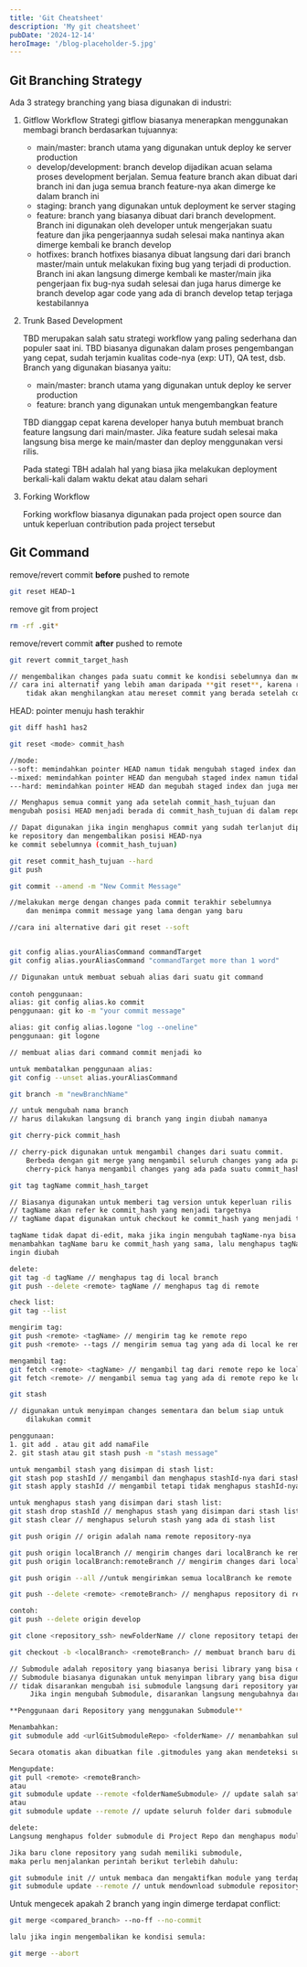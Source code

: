 ```yaml
---
title: 'Git Cheatsheet'
description: 'My git cheatsheet'
pubDate: '2024-12-14'
heroImage: '/blog-placeholder-5.jpg'
---
```


## Git Branching Strategy

Ada 3 strategy branching yang biasa digunakan di industri:

1. Gitflow  Workflow
    Strategi gitflow biasanya menerapkan menggunakan membagi branch berdasarkan tujuannya:

    - main/master: branch utama yang digunakan untuk deploy ke server production
    - develop/development: branch develop dijadikan acuan selama proses development berjalan. Semua feature branch akan dibuat dari branch ini dan juga semua branch feature-nya akan dimerge ke dalam branch ini
    - staging: branch yang digunakan untuk deployment ke server staging
    - feature: branch yang biasanya dibuat dari branch development. Branch ini digunakan oleh developer untuk mengerjakan suatu feature dan jika pengerjaannya sudah selesai maka nantinya akan dimerge kembali ke branch develop
    - hotfixes: branch hotfixes biasanya dibuat langsung dari dari branch master/main untuk melakukan fixing bug yang terjadi di production. Branch ini akan langsung dimerge kembali ke master/main jika pengerjaan fix bug-nya sudah selesai dan juga harus dimerge ke branch develop agar code yang ada di branch develop tetap terjaga kestabilannya
2. Trunk Based Development

    TBD merupakan salah satu strategi workflow yang paling sederhana dan populer saat ini. TBD biasanya digunakan dalam proses pengembangan yang cepat, sudah terjamin kualitas code-nya (exp: UT), QA test, dsb. Branch yang digunakan biasanya yaitu:
    
    - main/master: branch utama yang digunakan untuk deploy ke server production
    - feature: branch yang digunakan untuk mengembangkan feature
    
    TBD dianggap cepat karena developer hanya butuh membuat branch feature langsung dari main/master. Jika feature sudah selesai maka langsung bisa merge ke main/master dan deploy menggunakan versi rilis. 
    
    Pada stategi TBH adalah hal yang biasa jika melakukan deployment berkali-kali dalam waktu dekat atau dalam sehari
    
3. Forking Workflow
    
    Forking workflow biasanya digunakan pada project open source dan untuk keperluan contribution pada project tersebut
    

## Git Command

remove/revert commit **before** pushed to remote

```bash
git reset HEAD~1
```

remove git from project

```bash
rm -rf .git*
```

remove/revert commit **after** pushed to remote

```bash
git revert commit_target_hash

// mengembalikan changes pada suatu commit ke kondisi sebelumnya dan membuat commit baru
// cara ini alternatif yang lebih aman daripada **git reset**, karena revert 
	tidak akan menghilangkan atau mereset commit yang berada setelah commit_target yang di-revert
```

HEAD: pointer menuju hash terakhir

```bash
git diff hash1 has2
```

```bash
git reset <mode> commit_hash

//mode:
--soft: memindahkan pointer HEAD namun tidak mengubah staged index dan working directory
--mixed: memindahkan pointer HEAD dan mengubah staged index namun tidak mengubah working directory
---hard: memindahkan pointer HEAD dan megubah staged index dan juga mengubah working directory
```

```bash
// Menghapus semua commit yang ada setelah commit_hash_tujuan dan 
mengubah posisi HEAD menjadi berada di commit_hash_tujuan di dalam repository

// Dapat digunakan jika ingin menghapus commit yang sudah terlanjut dipush 
ke repository dan mengembalikan posisi HEAD-nya 
ke commit sebelumnya (commit_hash_tujuan)

git reset commit_hash_tujuan --hard
git push 
```

```bash
git commit --amend -m "New Commit Message"

//melakukan merge dengan changes pada commit terakhir sebelumnya 
	dan menimpa commit message yang lama dengan yang baru

//cara ini alternative dari git reset --soft
```

```bash

git config alias.yourAliasCommand commandTarget
git config alias.yourAliasCommand "commandTarget more than 1 word"

// Digunakan untuk membuat sebuah alias dari suatu git command
	
contoh penggunaan:
alias: git config alias.ko commit
penggunaan: git ko -m "your commit message"

alias: git config alias.logone "log --oneline"
penggunaan: git logone

// membuat alias dari command commit menjadi ko

untuk membatalkan penggunaan alias:
git config --unset alias.yourAliasCommand
```

```bash
git branch -m "newBranchName"

// untuk mengubah nama branch
// harus dilakukan langsung di branch yang ingin diubah namanya
```

```bash
git cherry-pick commit_hash

// cherry-pick digunakan untuk mengambil changes dari suatu commit.
	Berbeda dengan git merge yang mengambil seluruh changes yang ada pada suatu branch, 
	cherry-pick hanya mengambil changes yang ada pada suatu commit_hash
```

```bash
git tag tagName commit_hash_target

// Biasanya digunakan untuk memberi tag version untuk keperluan rilis
// tagName akan refer ke commit_hash yang menjadi targetnya
// tagName dapat digunakan untuk checkout ke commit_hash yang menjadi targetnya

tagName tidak dapat di-edit, maka jika ingin mengubah tagName-nya bisa dengan 
menambahkan tagName baru ke commit_hash yang sama, lalu menghapus tagName yang 
ingin diubah

delete:
git tag -d tagName // menghapus tag di local branch
git push --delete <remote> tagName // menghapus tag di remote 

check list:
git tag --list

mengirim tag:
git push <remote> <tagName> // mengirim tag ke remote repo
git push <remote> --tags // mengirim semua tag yang ada di local ke remote repo

mengambil tag:
git fetch <remote> <tagName> // mengambil tag dari remote repo ke local
git fetch <remote> // mengambil semua tag yang ada di remote repo ke local

```

```bash
git stash

// digunakan untuk menyimpan changes sementara dan belum siap untuk 
	dilakukan commit

penggunaan:
1. git add . atau git add namaFile
2. git stash atau git stash push -m "stash message"

untuk mengambil stash yang disimpan di stash list:
git stash pop stashId // mengambil dan menghapus stashId-nya dari stash list
git stash apply stashId // mengambil tetapi tidak menghapus stashId-nya dari stash list

untuk menghapus stash yang disimpan dari stash list:
git stash drop stashId // menghapus stash yang disimpan dari stash list berdasarkan stashId-nya
git stash clear // menghapus seluruh stash yang ada di stash list

```

```bash
git push origin // origin adalah nama remote repository-nya

git push origin localBranch // mengirim changes dari localBranch ke remote branch
git push origin localBranch:remoteBranch // mengirim changes dari localBranch ke remote branch yang nama branchnya berbeda dengan localBranch

git push origin --all //untuk mengirimkan semua localBranch ke remote
```

```bash
git push --delete <remote> <remoteBranch> // menghapus repository di remote

contoh:
git push --delete origin develop
```

```bash
git clone <repository_ssh> newFolderName // clone repository tetapi dengan nama folder yang berbeda dari remote repository-nya
```

```bash
git checkout -b <localBranch> <remoteBranch> // membuat branch baru di local dengan isi yang sama dengan di remote branch
```

```bash
// Submodule adalah repository yang biasanya berisi library yang bisa digunakan di repository lainnya
// Submodule biasanya digunakan untuk menyimpan library yang bisa digunakan di banyak repository
// tidak disarankan mengubah isi submodule langsung dari repository yang menggunakannya.
	 Jika ingin mengubah Submodule, disarankan langsung mengubahnya dari repository Submodule itu sendiri

**Penggunaan dari Repository yang menggunakan Submodule**

Menambahkan:
git submodule add <urlGitSubmoduleRepo> <folderName> // menambahkan submodule ke dalam repository

Secara otomatis akan dibuatkan file .gitmodules yang akan mendeteksi suatu folderName adalah submodule

Mengupdate:
git pull <remote> <remoteBranch>
atau
git submodule update --remote <folderNameSubmodule> // update salah satu folder dari submodule
atau 
git submodule update --remote // update seluruh folder dari submodule

delete:
Langsung menghapus folder submodule di Project Repo dan menghapus module-nya di .gitmodules

Jika baru clone repository yang sudah memiliki submodule, 
maka perlu menjalankan perintah berikut terlebih dahulu:

git submodule init // untuk membaca dan mengaktifkan module yang terdapat di .gitmodules
git submodule update --remote // untuk mendownload submodule repositorynya

```

Untuk mengecek apakah 2 branch yang ingin dimerge terdapat conflict:

```bash
git merge <compared_branch> --no-ff --no-commit

lalu jika ingin mengembalikan ke kondisi semula:

git merge --abort
```